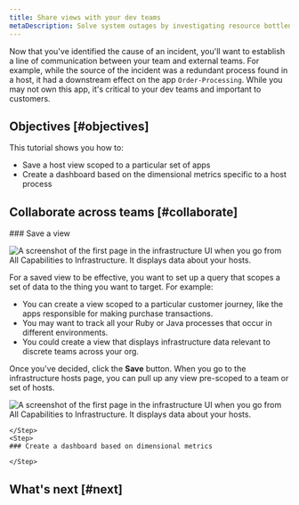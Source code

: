 ```yaml
---
title: Share views with your dev teams
metaDescription: Solve system outages by investigating resource bottlenecks across your system infrastructure. 
---
```





Now that you've identified the cause of an incident, you'll want to establish a line of communication between your team and external teams. For example, while the source of the incident was a redundant process found in a host, it had a downstream effect on the app `Order-Processing`. While you may not own this app, it's critical to your dev teams and important to customers.  

## Objectives [#objectives]

This tutorial shows you how to:

* Save a host view scoped to a particular set of apps
* Create a dashboard based on the dimensional metrics specific to a host process 

## Collaborate across teams [#collaborate]

<Steps>
    <Step>
        ### Save a view

<img
    title="Infrastructure UI hosts summary page"
    alt="A screenshot of the first page in the infrastructure UI when you go from All Capabilities to Infrastructure. It displays data about your hosts."
    src={saveView}
/>

For a saved view to be effective, you want to set up a query that scopes a set of data to the thing you want to target. For example:

* You can create a view scoped to a particular customer journey, like the apps responsible for making purchase transactions. 
* You may want to track all your Ruby or Java processes that occur in different environments.
* You could create a view that displays infrastructure data relevant to discrete teams across your org. 

Once you've decided, click the **Save** button. When you go to the infrastructure hosts page, you can pull up any view pre-scoped to a team or set of hosts. 

<img
    title="Infrastructure UI hosts summary page"
    alt="A screenshot of the first page in the infrastructure UI when you go from All Capabilities to Infrastructure. It displays data about your hosts."
    src={findView}
/>

    </Step>
    <Step>
    ### Create a dashboard based on dimensional metrics

    </Step>
</Steps>

## What's next [#next]
